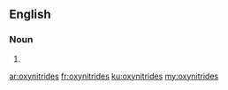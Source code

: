 ==English==

===Noun===
{{head|en|noun plural form}}

# {{plural of|oxynitride|lang=en}}

[[ar:oxynitrides]]
[[fr:oxynitrides]]
[[ku:oxynitrides]]
[[my:oxynitrides]]